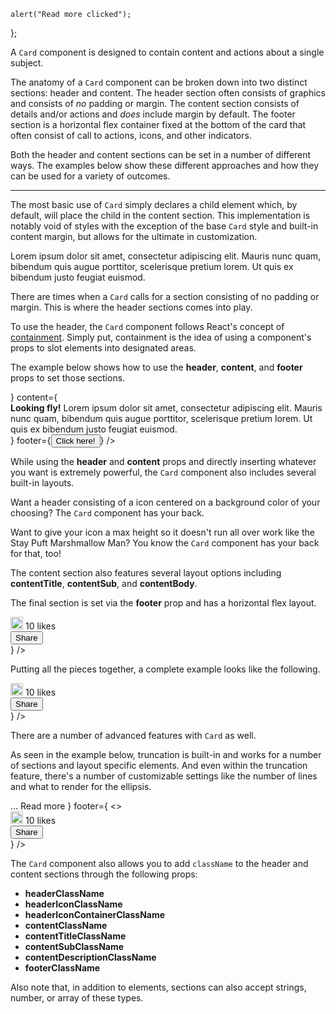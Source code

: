 
	alert("Read more clicked");
};

<Meta title="Modules/Card" component={Card} />

A `Card` component is designed to contain content and actions about a single subject.

The anatomy of a `Card` component can be broken down into two distinct sections: header and content.
The header section often consists of graphics and consists of _no_ padding or margin.
The content section consists of details and/or actions and _does_ include margin by default.
The footer section is a horizontal flex container fixed at the bottom of the card that often consist of call to actions, icons, and other indicators.

Both the header and content sections can be set in a number of different ways.
The examples below show these different approaches and how they can be used for a variety of outcomes.

<hr />

The most basic use of `Card` simply declares a child element which, by default, will place the child in the content section.
This implementation is notably void of styles with the exception of the base `Card` style and built-in content margin, but allows for the ultimate in customization.

<Canvas>
	<Story name="Card">
		<Card>
			Lorem ipsum dolor sit amet, consectetur adipiscing elit. Mauris nunc
			quam, bibendum quis augue porttitor, scelerisque pretium lorem. Ut
			quis ex bibendum justo feugiat euismod.
		</Card>
	</Story>
</Canvas>

There are times when a `Card` calls for a section consisting of no padding or margin.
This is where the header sections comes into play.

To use the header, the `Card` component follows React's concept of [containment](https://reactjs.org/docs/composition-vs-inheritance.html#containment).
Simply put, containment is the idea of using a component's props to slot elements into designated areas.

The example below shows how to use the **header**, **content**, and **footer** props to set those sections.

<Canvas>
	<Story name="Header">
		<Card
			header={
				<img
					src="https://getflywheel.com/wp-content/uploads/2017/06/php-7-small.png"
					style={{ width: "100%" }}
				/>
			}
			content={
				<div>
					<span style={{ marginTop: "0" }}>
						<strong>Looking fly!</strong> Lorem ipsum dolor sit
						amet, consectetur adipiscing elit. Mauris nunc quam,
						bibendum quis augue porttitor, scelerisque pretium
						lorem. Ut quis ex bibendum justo feugiat euismod.
					</span>
				</div>
			}
			footer={<Button>Click here!</Button>}
		/>
	</Story>
</Canvas>

While using the **header** and **content** props and directly inserting whatever you want is extremely powerful, the `Card` component also includes several built-in layouts.

Want a header consisting of a icon centered on a background color of your choosing?
The `Card` component has your back.

Want to give your icon a max height so it doesn't run all over work like the Stay Puft Marshmallow Man?
You know the `Card` component has your back for that, too!

<Canvas>
	<Story name="Max Height">
		<Card
			headerBackgroundColor="#51bb7b"
			headerIconPath="https://cdn1.iconfinder.com/data/icons/black-white-social-media/32/Trulia_social_media_logo-128.png"
			headerIconMaxHeight="50px"
		/>
	</Story>
</Canvas>

The content section also features several layout options including **contentTitle**, **contentSub**, and **contentBody**.

<Canvas>
	<Story name="Layout Options">
		<Card
			contentTitle="Admin System"
			contentSub="by Developer"
			contentDescription="Lorem ipsum dolor sit amet, consectetur adipiscing elit. Mauris nunc quam, bibendum quis augue porttitor, scelerisque pretium lorem. Ut quis ex bibendum justo feugiat euismod."
		/>
	</Story>
</Canvas>

The final section is set via the **footer** prop and has a horizontal flex layout.

<Canvas>
	<Story name="Footer">
		<Card
			footer={
				<>
					<div style={{ display: "flex", alignItems: "center" }}>
						<img
							src="https://upload.wikimedia.org/wikipedia/commons/thumb/b/be/SimpleGray_Heart.svg/128px-SimpleGray_Heart.svg.png"
							width="20px"
							height="20px"
						/>
						<span style={{ marginLeft: "5px" }}>10 likes</span>
					</div>
					<div style={{ marginLeft: "auto" }}>
						<Button>Share</Button>
					</div>
				</>
			}
		/>
	</Story>
</Canvas>

Putting all the pieces together, a complete example looks like the following.

<Canvas>
	<Story name="Full Example">
		<Card
			headerBackgroundColor="#51bb7b"
			headerIconPath="https://cdn1.iconfinder.com/data/icons/black-white-social-media/32/Trulia_social_media_logo-128.png"
			headerIconMaxHeight="50px"
			contentTitle="Admin System"
			contentSub="by Developer"
			contentDescription="Lorem ipsum dolor sit amet, consectetur adipiscing elit. Mauris nunc quam, bibendum quis augue porttitor, scelerisque pretium lorem. Ut quis ex bibendum justo feugiat euismod."
			footer={
				<>
					<div style={{ display: "flex", alignItems: "center" }}>
						<img
							src="https://upload.wikimedia.org/wikipedia/commons/thumb/b/be/SimpleGray_Heart.svg/128px-SimpleGray_Heart.svg.png"
							width="20px"
							height="20px"
						/>
						<span style={{ marginLeft: "5px" }}>10 likes</span>
					</div>
					<div style={{ marginLeft: "auto" }}>
						<Button>Share</Button>
					</div>
				</>
			}
		/>
	</Story>
</Canvas>

There are a number of advanced features with `Card` as well.

As seen in the example below, truncation is built-in and works for a number of sections and layout specific elements.
And even within the truncation feature, there's a number of customizable settings like the number of lines and what to render for the ellipsis.

<Canvas>
	<Story name="Truncation">
		<Card
			contentTitle="This is a really long title that can easily get cut off or wrap to the next line"
			contentTitleTruncate={true}
			contentSub="by Super-Duper-Long-User-Name-That-Just-Everyones-Life-Miserable"
			contentSubTruncate={true}
			contentDescription="Lorem ipsum dolor sit amet, consectetur adipiscing elit. Mauris nunc quam, bibendum quis augue porttitor, scelerisque pretium lorem. Ut quis ex bibendum justo feugiat euismod."
			contentDescriptionTruncate={true}
			contentDescriptionTruncateLines={2}
			contentDescriptionTruncateEllipsis={
				<span>
					... <a onClick={onClick}>Read more</a>
				</span>
			}
			footer={
				<>
					<div style={{ display: "flex", alignItems: "center" }}>
						<img
							src="https://upload.wikimedia.org/wikipedia/commons/thumb/b/be/SimpleGray_Heart.svg/128px-SimpleGray_Heart.svg.png"
							width="20px"
							height="20px"
						/>
						<span style={{ marginLeft: "5px" }}>10 likes</span>
					</div>
					<div style={{ marginLeft: "auto" }}>
						<Button>Share</Button>
					</div>
				</>
			}
		/>
	</Story>
</Canvas>

The `Card` component also allows you to add `className` to the header and content sections through the following props:

-   **headerClassName**
-   **headerIconClassName**
-   **headerIconContainerClassName**
-   **contentClassName**
-   **contentTitleClassName**
-   **contentSubClassName**
-   **contentDescriptionClassName**
-   **footerClassName**

Also note that, in addition to elements, sections can also accept strings, number, or array of these types.

<Canvas>
	<Story name="Classes">
		<Card
			contentClassName="__Color__Green"
			content="Lorem ipsum dolor sit amet, consectetur adipiscing elit. Mauris nunc quam, bibendum quis augue porttitor, scelerisque pretium lorem. Ut quis ex bibendum justo feugiat euismod."
		/>
	</Story>
</Canvas>
